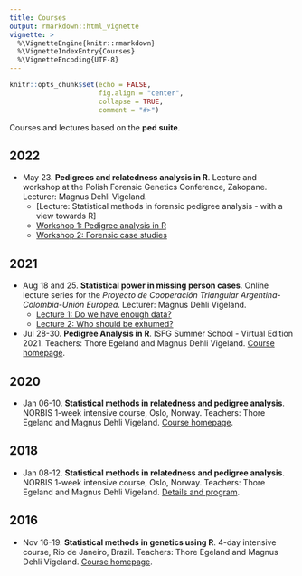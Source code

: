 ```yaml
---
title: Courses
output: rmarkdown::html_vignette
vignette: >
  %\VignetteEngine{knitr::rmarkdown}
  %\VignetteIndexEntry{Courses}
  %\VignetteEncoding{UTF-8}
---
```


```r
knitr::opts_chunk$set(echo = FALSE, 
                      fig.align = "center",
                      collapse = TRUE,
                      comment = "#>")
```

Courses and lectures based on the **ped suite**.

## 2022

* May 23. **Pedigrees and relatedness analysis in R**. Lecture and workshop at the Polish Forensic Genetics Conference, Zakopane. Lecturer: Magnus Dehli Vigeland.
    * [Lecture: Statistical methods in forensic pedigree analysis - with a view towards R]
    * [Workshop 1: Pedigree analysis in R](https://github.com/magnusdv/pedsuite/blob/master/vignettes/web_only/courses/zakopane2022/exercises-session1.pdf)
    * [Workshop 2: Forensic case studies](https://github.com/magnusdv/pedsuite/blob/master/vignettes/web_only/courses/zakopane2022/exercises-session2.pdf)

## 2021

* Aug 18 and 25. **Statistical power in missing person cases**. Online lecture series for the *Proyecto de Cooperación Triangular Argentina-Colombia-Unión Europea*. Lecturer: Magnus Dehli Vigeland.
    * [Lecture 1: Do we have enough data?](https://github.com/magnusdv/pedsuite/blob/master/vignettes/web_only/courses/colombia2021/Lecture1-power.pdf)
    * [Lecture 2: Who should be exhumed?](https://github.com/magnusdv/pedsuite/blob/master/vignettes/web_only/courses/colombia2021/Lecture2-prioritisation.pdf)
* Jul 28-30. **Pedigree Analysis in R**. ISFG Summer School - Virtual Edition 2021. Teachers: Thore Egeland and Magnus Dehli Vigeland. [Course homepage](https://magnusdv.github.io/pedsuite/articles/web_only/course-isfg2021.html).

## 2020

* Jan 06-10. **Statistical methods in relatedness and pedigree analysis**. NORBIS 1-week intensive course, Oslo, Norway. Teachers: Thore Egeland and Magnus Dehli Vigeland. [Course homepage](https://familias.name/norbisRelatedness/).

## 2018
* Jan 08-12. **Statistical methods in relatedness and pedigree analysis**. NORBIS 1-week intensive course, Oslo, Norway. Teachers: Thore Egeland and Magnus Dehli Vigeland. [Details and program](https://norbis.w.uib.no/activities/courses/statistical-methods-in-relatedness-and-pedigree-analysis/).

## 2016
* Nov 16-19. **Statistical methods in genetics using R**. 4-day intensive course, Rio de Janeiro, Brazil. Teachers: Thore Egeland and Magnus Dehli Vigeland. [Course homepage](https://familias.name/RioR/).
